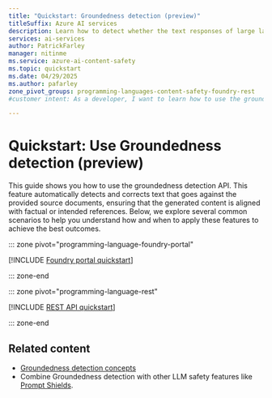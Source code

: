 ```yaml
---
title: "Quickstart: Groundedness detection (preview)"
titleSuffix: Azure AI services
description: Learn how to detect whether the text responses of large language models (LLMs) are grounded in the source materials provided by the users.
services: ai-services
author: PatrickFarley
manager: nitinme
ms.service: azure-ai-content-safety
ms.topic: quickstart
ms.date: 04/29/2025
ms.author: pafarley
zone_pivot_groups: programming-languages-content-safety-foundry-rest
#customer intent: As a developer, I want to learn how to use the groundedness detection API so that I can ensure generated content is aligned with factual references.

---
```


# Quickstart: Use Groundedness detection (preview)

This guide shows you how to use the groundedness detection API. This feature automatically detects and corrects text that goes against the provided source documents, ensuring that the generated content is aligned with factual or intended references. Below, we explore several common scenarios to help you understand how and when to apply these features to achieve the best outcomes. 


::: zone pivot="programming-language-foundry-portal"

[!INCLUDE [Foundry portal quickstart](./includes/quickstarts/foundry-quickstart-groundedness.md)]

::: zone-end

::: zone pivot="programming-language-rest"

[!INCLUDE [REST API quickstart](./includes/quickstarts/rest-quickstart-groundedness.md)]

::: zone-end


## Related content

* [Groundedness detection concepts](./concepts/groundedness.md)
* Combine Groundedness detection with other LLM safety features like [Prompt Shields](./quickstart-jailbreak.md).


